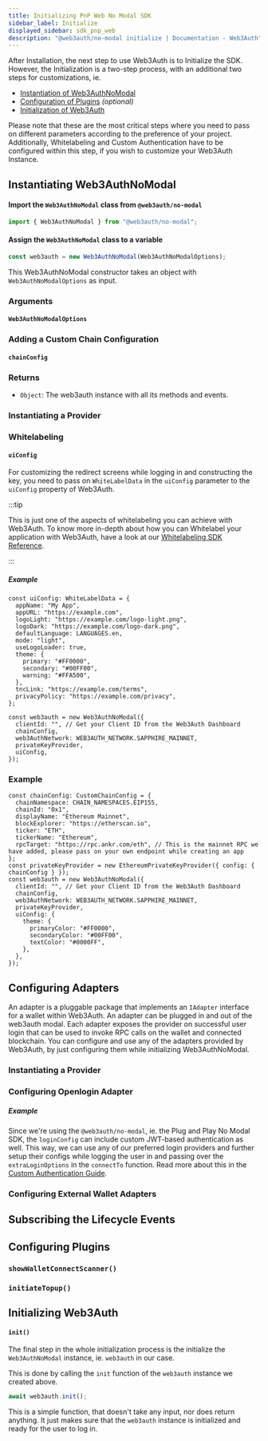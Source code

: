 ```yaml
---
title: Initializing PnP Web No Modal SDK
sidebar_label: Initialize
displayed_sidebar: sdk_pnp_web
description: "@web3auth/no-modal initialize | Documentation - Web3Auth"
---
```



After Installation, the next step to use Web3Auth is to Initialize the SDK. However, the
Initialization is a two-step process, with an additional two steps for customizations, ie.

- [Instantiation of Web3AuthNoModal](#instantiating-web3authnomodal)
- [Configuration of Plugins](#configuring-plugins) _(optional)_
- [Initialization of Web3Auth](#initializing-web3auth)

Please note that these are the most critical steps where you need to pass on different parameters
according to the preference of your project. Additionally, Whitelabeling and Custom Authentication
have to be configured within this step, if you wish to customize your Web3Auth Instance.

## Instantiating Web3AuthNoModal

#### Import the `Web3AuthNoModal` class from `@web3auth/no-modal`

```javascript
import { Web3AuthNoModal } from "@web3auth/no-modal";
```

#### Assign the `Web3AuthNoModal` class to a variable

```javascript
const web3auth = new Web3AuthNoModal(Web3AuthNoModalOptions);
```

This Web3AuthNoModal constructor takes an object with `Web3AuthNoModalOptions` as input.

### Arguments

#### `Web3AuthNoModalOptions`

<Web3AuthNoModalOptions />

### Adding a Custom Chain Configuration

#### `chainConfig`

<ChainConfig />

### Returns

- `Object`: The web3auth instance with all its methods and events.

### Instantiating a Provider

<InstantiatingProvider />

### Whitelabeling

#### `uiConfig`

For customizing the redirect screens while logging in and constructing the key, you need to pass on
`WhiteLabelData` in the `uiConfig` parameter to the `uiConfig` property of Web3Auth.

:::tip

This is just one of the aspects of whitelabeling you can achieve with Web3Auth. To know more
in-depth about how you can Whitelabel your application with Web3Auth, have a look at our
[Whitelabeling SDK Reference](/features/whitelabel).

:::

##### Example

```tsx
const uiConfig: WhiteLabelData = {
  appName: "My App",
  appURL: "https://example.com",
  logoLight: "https://example.com/logo-light.png",
  logoDark: "https://example.com/logo-dark.png",
  defaultLanguage: LANGUAGES.en,
  mode: "light",
  useLogoLoader: true,
  theme: {
    primary: "#FF0000",
    secondary: "#00FF00",
    warning: "#FFA500",
  },
  tncLink: "https://example.com/terms",
  privacyPolicy: "https://example.com/privacy",
};

const web3auth = new Web3AuthNoModal({
  clientId: "", // Get your Client ID from the Web3Auth Dashboard
  chainConfig,
  web3AuthNetwork: WEB3AUTH_NETWORK.SAPPHIRE_MAINNET,
  privateKeyProvider,
  uiConfig,
});
```

### Example

```tsx
const chainConfig: CustomChainConfig = {
  chainNamespace: CHAIN_NAMESPACES.EIP155,
  chainId: "0x1",
  displayName: "Ethereum Mainnet",
  blockExplorer: "https://etherscan.io",
  ticker: "ETH",
  tickerName: "Ethereum",
  rpcTarget: "https://rpc.ankr.com/eth", // This is the mainnet RPC we have added, please pass on your own endpoint while creating an app
};
const privateKeyProvider = new EthereumPrivateKeyProvider({ config: { chainConfig } });
const web3auth = new Web3AuthNoModal({
  clientId: "", // Get your Client ID from the Web3Auth Dashboard
  chainConfig,
  web3AuthNetwork: WEB3AUTH_NETWORK.SAPPHIRE_MAINNET,
  privateKeyProvider,
  uiConfig: {
    theme: {
      primaryColor: "#FF0000",
      secondaryColor: "#00FF00",
      textColor: "#0000FF",
    },
  },
});
```

## Configuring Adapters

An adapter is a pluggable package that implements an `IAdapter` interface for a wallet within
Web3Auth. An adapter can be plugged in and out of the web3auth modal. Each adapter exposes the
provider on successful user login that can be used to invoke RPC calls on the wallet and connected
blockchain. You can configure and use any of the adapters provided by Web3Auth, by just configuring
them while initializing Web3AuthNoModal.

### Instantiating a Provider

<InstantiatingProvider />

### Configuring Openlogin Adapter

<OpenloginAdapterIntro />

##### Example

Since we're using the `@web3auth/no-modal`, ie. the Plug and Play No Modal SDK, the `loginConfig`
can include custom JWT-based authentication as well. This way, we can use any of our preferred login
providers and further setup their configs while logging the user in and passing over the
`extraLoginOptions` in the `connectTo` function. Read more about this in the
[Custom Authentication Guide](/sdk/pnp/web/no-modal/custom-authentication).

<CustomAuthenticationCoreExample />

### Configuring External Wallet Adapters

<ExternalWalletAdapters />

## Subscribing the Lifecycle Events

<SubscribeEvents />

## Configuring Plugins

<PluginsIntro />

### `showWalletConnectScanner()`

<ShowWCScanner />

### `initiateTopup()`

<InitiateTopUp />

## Initializing Web3Auth

#### `init()`

The final step in the whole initialization process is the initialize the `Web3AuthNoModal` instance,
ie. `web3auth` in our case.

This is done by calling the `init` function of the `web3auth` instance we created above.

```javascript
await web3auth.init();
```

This is a simple function, that doesn't take any input, nor does return anything. It just makes sure
that the `web3auth` instance is initialized and ready for the user to log in.
